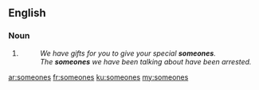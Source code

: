 ==English==

===Noun===
{{head|en|plural}}

# {{plural of|someone|lang=en|nocat=1}}
#: ''We have gifts for you to give your special '''someones'''.''
#: ''The '''someones''' we have been talking about have been arrested.''

[[ar:someones]]
[[fr:someones]]
[[ku:someones]]
[[my:someones]]